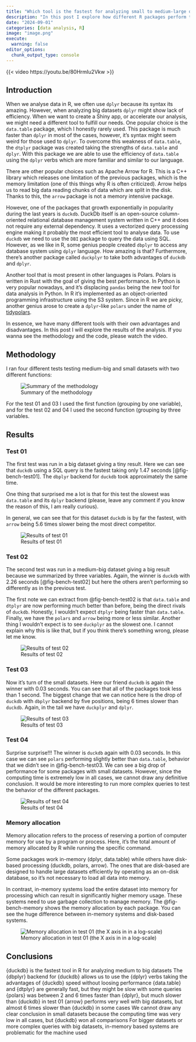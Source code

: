 ```yaml
---
title: "Which tool is the fastest for analyzing small to medium-large datasets in R?"
description: "In this post I explore how different R packages perform to summarise data"
date: "2024-09-01"
categories: [data analysis, R]
image: "image.png"
execute: 
  warning: false
editor_options: 
  chunk_output_type: console
---
```


{{< video https://youtu.be/80HrmIu2Vkw >}}

## Introduction

When we analyse data in R, we often use `dplyr` because its syntax its amazing. However, when analyzing big datasets `dplyr` might show lack of efficiency. When we want to create a Shiny app, or accelerate our analysis, we might need a different tool to fulfill our needs. One popular choice is the `data.table` package, which I honestly rarely used. This package is much faster than `dplyr` in most of the cases, however, it's syntax might seem weird for those used to `dplyr`. To overcome this weakness of `data.table`, the `dtplyr` package was created taking the strengths of `data.table` and `dplyr`. With this package we are able to use the efficiency of `data.table` using the `dplyr` verbs which are more familiar and similar to our language.

There are other popular choices such as Apache Arrow for R. This is a C++ library which releases one limitation of the previous packages, which is the memory limitation (one of this things why R is often criticized). Arrow helps us to read big data reading chunks of data which are split in the disk. Thanks to this, the `arrow` package is not a memory intensive package.

However, one of the packages that growth exponentially in popularity during the last years is `duckdb`. DuckDb itself is an open-source column-oriented relational database management system written in C++ and it does not require any external dependency. It uses a vectorized query processing engine making it probably the most efficient tool to analyse data. To use `duckdb` we need to use the `DBI` package to query the data using SQL. However, as we like in R, some genius people created `dbplyr` to access any database system using `dplyr` language. How amazing is that? Furthermore, there's another package called `duckplyr` to take both advantages of `duckdb` and `dplyr`.

Another tool that is most present in other languages is Polars. Polars is written in Rust with the goal of giving the best performance. In Python is very popular nowadays, and it's displacing `pandas` being the new tool for data analysis in Python. In R it's implemented as an object-oriented programming infrastructure using the S3 system. Since in R we are picky, another genius arose to create a `dplyr`-like `polars` under the name of [tidypolars](https://github.com/etiennebacher/tidypolars){target="_blank"}.

In essence, we have many different tools with their own advantages and disadvantages. In this post I will explore the results of the analysis. If you wanna see the methodology and the code, please watch the video.

## Methodology

I ran four different tests testing medium-big and small datasets with two different functions:

![Summary of the methodology](/posts/012_benchmarking/methodology.png){#fig-benchmark-methods fig-align="center"}

For the test 01 and 03 I used the first function (grouping by one variable), and for the test 02 and 04 I used the second function (grouping by three variables.

## Results

### Test 01

The first test was run in a big dataset giving a tiny result. Here we can see that `duckdb` using a SQL query is the fastest taking only 1.47 seconds [@fig-bench-test01]. The `dbplyr` backend for `duckdb` took approximately the same time.

One thing that surprised me a lot is that for this test the slowest was `data.table` and its `dplyr` backend (please, leave any comment if you know the reason of this, I am really curious).

In general, we can see that for this dataset `duckdb` is by far the fastest, with `arrow` being 5.6 times slower being the most direct competitor.

![Results of test 01](/posts/012_benchmarking/result_01.png){#fig-bench-test01 fig-align="center"}

### Test 02

The second test was run in a medium-big dataset giving a big result because we summarized by three variables. Again, the winner is `duckdb` with 2.26 seconds [@fig-bench-test02] but here the others aren't performing so differently as in the previous test.

The first note we can extract from @fig-bench-test02 is that `data.table` and `dtplyr` are now performing much better than before, being the direct rivals of `duckdb`. Honestly, I wouldn't expect `dtplyr` being faster than `data.table`. Finally, we have the `polars` and `arrow` being more or less similar. Another thing I wouldn't expect is to see `duckplyr` as the slowest one. I cannot explain why this is like that, but if you think there's something wrong, please let me know.

![Results of test 02](/posts/012_benchmarking/result_02.png){#fig-bench-test02 fig-align="center"}

### Test 03

Now it's turn of the small datasets. Here our friend `duckdb` is again the winner with 0.03 seconds. You can see that all of the packages took less than 1 second. The biggest change that we can notice here is the drop of `duckdb` with `dbplyr` backend by five positions, being 6 times slower than `duckdb`. Again, in the tail we have `duckplyr` and `dplyr`.

![Results of test 03](/posts/012_benchmarking/result_03.png){#fig-bench-test03 fig-align="center"}

### Test 04

Surprise surprise!!! The winner is `duckdb` again with 0.03 seconds. In this case we can see `polars` performing slightly better than `data.table`, behavior that we didn't see in @fig-bench-test03. We can see a big drop of performance for some packages with small datasets. However, since the computing time is extremely low in all cases, we cannot draw any definitive conclusion. It would be more interesting to run more complex queries to test the behavior of the different packages.

![Results of test 04](/posts/012_benchmarking/result_04.png){#fig-bench-test04 fig-align="center"}

### Memory allocation

Memory allocation refers to the process of reserving a portion of computer memory for use by a program or process. Here, it's the total amount of memory allocated by R while running the specific command.

Some packages work in-memory (dplyr, data.table) while others have disk-based processing (duckdb, polars, arrow). The ones that are disk-based are designed to handle large datasets efficiently by operating as an on-disk database, so it's not necessary to load all data into memory.

In contrast, in-memory systems load the entire dataset into memory for processing which can result in significantly higher memory usage. These systems need to use garbage collection to manage memory. The @fig-bench-memory shows the memory allocation by each package. You can see the huge difference between in-memory systems and disk-based systems.

![Memory allocation in test 01 (the X axis in in a log-scale)](/posts/012_benchmarking/memory_alloc.png){#fig-bench-memory fig-align="center"}

## Conclusions

{duckdb} is the fastest tool in R for analyzing medium to big datasets The {dbplyr} backend for {duckdb} allows us to use the {dplyr} verbs taking the advantages of {duckdb} speed without loosing performance {data.table} and {dtplyr} are generally fast, but they might be slow with some queries {polars} was between 2 and 6 times faster than {dplyr}, but much slower than {duckdb} in test 01 {arrow} performs very well with big datasets, but almost 6 times slower than {duckdb} in some cases We cannot draw any clear conclusion in small datasets because the computing time was very low in all cases, but {duckdb} won all comparisons For bigger datasets or more complex queries with big datasets, in-memory based systems are problematic for the machine used
